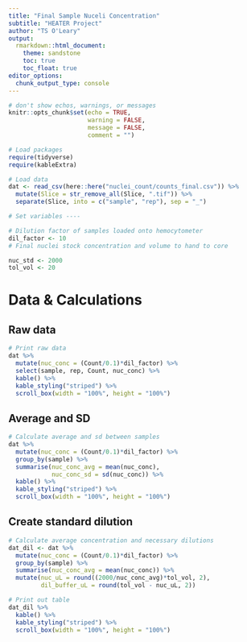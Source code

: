 ```yaml
---
title: "Final Sample Nuceli Concentration"
subtitle: "HEATER Project"
author: "TS O'Leary"
output:
  rmarkdown::html_document:
    theme: sandstone
    toc: true
    toc_float: true
editor_options: 
  chunk_output_type: console
---
```




```r
# don't show echos, warnings, or messages
knitr::opts_chunk$set(echo = TRUE, 
                      warning = FALSE, 
                      message = FALSE,
                      comment = "")
```

```r
# Load packages
require(tidyverse)
require(kableExtra)

# Load data
dat <- read_csv(here::here("nuclei_count/counts_final.csv")) %>%
  mutate(Slice = str_remove_all(Slice, ".tif")) %>%
  separate(Slice, into = c("sample", "rep"), sep = "_")

# Set variables ----

# Dilution factor of samples loaded onto hemocytometer
dil_factor <- 10
# Final nuclei stock concentration and volume to hand to core

nuc_std <- 2000
tol_vol <- 20
```

# Data & Calculations

## Raw data
```r
# Print raw data
dat %>%
  mutate(nuc_conc = (Count/0.1)*dil_factor) %>%
  select(sample, rep, Count, nuc_conc) %>%
  kable() %>%
  kable_styling("striped") %>%
  scroll_box(width = "100%", height = "100%")
```

## Average and SD

```r
# Calculate average and sd between samples
dat %>%
  mutate(nuc_conc = (Count/0.1)*dil_factor) %>%
  group_by(sample) %>%
  summarise(nuc_conc_avg = mean(nuc_conc),
            nuc_conc_sd = sd(nuc_conc)) %>%
  kable() %>%
  kable_styling("striped") %>%
  scroll_box(width = "100%", height = "100%")
```

## Create standard dilution

```r
# Calculate average concentration and necessary dilutions
dat_dil <- dat %>%
  mutate(nuc_conc = (Count/0.1)*dil_factor) %>%
  group_by(sample) %>%
  summarise(nuc_conc_avg = mean(nuc_conc)) %>%
  mutate(nuc_uL = round((2000/nuc_conc_avg)*tol_vol, 2),
         dil_buffer_uL = round(tol_vol - nuc_uL, 2))

# Print out table
dat_dil %>%
  kable() %>%
  kable_styling("striped") %>%
  scroll_box(width = "100%", height = "100%")
```

